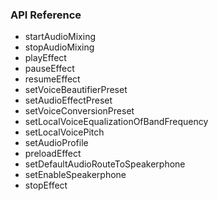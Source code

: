 <PlatformWrapper platform="ios">

### API Reference

- <Link to="{{Global.API_REF_IOS_ROOT}}/class_irtcengine.html#api_startaudiomixing2">startAudioMixing</Link>

- <Link to="{{Global.API_REF_IOS_ROOT}}/class_irtcengine.html#api_stopaudiomixing">stopAudioMixing</Link>

- <Link to="{{Global.API_REF_IOS_ROOT}}/class_irtcengine.html#api_playeffect3">playEffect</Link>

- <Link to="{{Global.API_REF_IOS_ROOT}}/class_irtcengine.html#api_pauseeffect">pauseEffect</Link>

- <Link to="{{Global.API_REF_IOS_ROOT}}/class_irtcengine.html#api_resumeeffect">resumeEffect</Link>

- <Link to="{{Global.API_REF_IOS_ROOT}}/class_irtcengine.html#api_setvoicebeautifierpreset">setVoiceBeautifierPreset</Link>

- <Link to="{{Global.API_REF_IOS_ROOT}}/class_irtcengine.html#api_setaudioeffectpreset">setAudioEffectPreset</Link>

- <Link to="{{Global.API_REF_IOS_ROOT}}/class_irtcengine.html#api_setvoiceconversionpreset">setVoiceConversionPreset</Link>

- <Link to="{{Global.API_REF_IOS_ROOT}}/class_irtcengine.html#api_setlocalvoiceequalization">setLocalVoiceEqualizationOfBandFrequency</Link>

- <Link to="{{Global.API_REF_IOS_ROOT}}/class_irtcengine.html#api_setlocalvoicepitch">setLocalVoicePitch</Link>

- <Link to="{{Global.API_REF_IOS_ROOT}}/class_irtcengine.html#api_setaudioprofile2">setAudioProfile</Link>

- <Link to="{{Global.API_REF_IOS_ROOT}}/class_irtcengine.html#api_preloadeffect">preloadEffect</Link>

- <Link to="{{Global.API_REF_IOS_ROOT}}/class_irtcengine.html#api_setdefaultaudioroutetospeakerphone">setDefaultAudioRouteToSpeakerphone</Link>

- <Link to="{{Global.API_REF_IOS_ROOT}}/class_irtcengine.html#api_setenablespeakerphone">setEnableSpeakerphone</Link>

- <Link to="{{Global.API_REF_IOS_ROOT}}/class_irtcengine.html#api_stopeffect">stopEffect</Link>

</PlatformWrapper>
